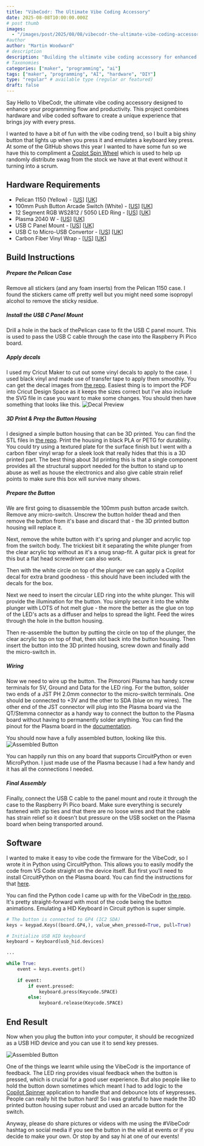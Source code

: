 ```yaml
---
title: "VibeCodr: The Ultimate Vibe Coding Accessory"
date: 2025-08-08T10:00:00.000Z
# post thumb
images:
  - "/images/post/2025/08/08/vibecodr-the-ultimate-vibe-coding-accessory.jpg"
#author
author: "Martin Woodward"
# description
description: "Building the ultimate vibe coding accessory for enhanced programming flow and productivity"
# Taxonomies
categories: ["maker", "programming", "ai"]
tags: ["maker", "programming", "AI", "hardware", "DIY"]
type: "regular" # available type (regular or featured)
draft: false
---
```


Say Hello to VibeCodr, the ultimate vibe coding accessory designed to enhance your programming flow and productivity. This project combines hardware and vibe coded software to create a unique experience that brings joy with every press.

I wanted to have a bit of fun with the vibe coding trend, so I built a big shiny button that lights up when you press it and emulates a keyboard key press. At some of the GitHub shows this year I wanted to have some fun so we have this to compliment a [Coplot Spin Wheel](https://github.com/octobooth/spinner) which is used to help up randomly distribute swag from the stock we have at that event without it turning into a scrum.

## Hardware Requirements

- Pelican 1150 (Yellow) - [[US](https://amzn.to/4icOQD6)] [[UK](https://amzn.to/3ExAKOO)]
- 100mm Push Button Arcade Switch (White) - [[US](https://amzn.to/42gTMlW)] [[UK](https://amzn.to/43THUaG)]
- 12 Segment RGB WS2812 / 5050 LED Ring - [[US](https://amzn.to/4lwMcLq)] [[UK](https://amzn.to/4jwD3kc)]
- Plasma 2040 W - [[US](https://shop.pimoroni.com/products/plasma-stick-2040-w?variant=40359072301139)] [[UK](https://shop.pimoroni.com/products/plasma-stick-2040-w?variant=40359072301139)]
- USB C Panel Mount - [[US](https://amzn.to/3G9PILr)] [[UK](https://amzn.to/4lvJmGo)]
- USB C to Micro-USB Convertor - [[US]()] [[UK](https://amzn.to/3G7UtoW)]
- Carbon Fiber Vinyl Wrap - [[US](https://amzn.to/4icNpoc)] [[UK](https://amzn.to/4lA0uLm)]

## Build Instructions

##### Prepare the Pelican Case
Remove all stickers (and any foam inserts) from the Pelican 1150 case.  I found the stickers came off pretty well but you might need some isopropyl alcohol to remove the sticky residue.

##### Install the USB C Panel Mount
Drill a hole in the back of thePelican case to fit the USB C panel mount. This is used to pass the USB C cable through the case into the Raspberry Pi Pico board.

##### Apply decals
I used my Cricut Maker to cut out some vinyl decals to apply to the case. I used black vinyl and made use of transfer tape to apply them smoothly.  You can get the decal images from [the repo](https://github.com/martinwoodward/vibecodr/tree/main/images).  Easiest thing is to import the PDF into Cricut Design Space as it keeps the sizes correct but I've also include the SVG file in case you want to make some changes.  You should then have something that looks like this. ![Decal Preview](/public/images/post/2025/08/08/vibecodr-decals.jpg)

##### 3D Print & Prep the Button Housing
I designed a simple button housing that can be 3D printed. You can find the STL files in [the repo](https://github.com/martinwoodward/vibecodr/tree/main/models). Print the housing in black PLA or PETG for durability.  You could try using a textured plate for the surface finish but I went with a carbon fiber vinyl wrap for a sleek look that really hides that this is a 3D printed part.  The best thing about 3d printing this is that a single component provides all the structural support needed for the button to stand up to abuse as well as house the electronics and also give cable strain relief points to make sure this box will survive many shows.

##### Prepare the Button
We are first going to disassemble the 100mm push button arcade switch.  Remove any micro-switch. Unscrew the button holder thead and then remove the button from it's base and discard that - the 3D printed button housing will replace it.

Next, remove the white button with it's spring and plunger and acrylic top from the switch body.  The trickiest bit it separating the white plunger from the clear acrylic top without as it's a snug snap-fit.  A guitar pick is great for this but a flat head screwdriver can also work.

Then with the white circle on top of the plunger we can apply a Copilot decal for extra brand goodness - this should have been included with the decals for the box.

Next we need to insert the circular LED ring into the white plunger.  This will provide the illumination for the button.  You simply secure it into the white plunger with LOTS of hot melt glue - the more the better as the glue on top of the LED's acts as a diffuser and helps to spread the light.  Feed the wires through the hole in the button housing.

Then re-assemble the button by putting the circle on top of the plunger, the clear acrylic top on top of that, then slot back into the button housing. Then insert the button into the 3D printed housing, screw down and finally add the micro-switch in.

##### Wiring
Now we need to wire up the button.  The Pimoroni Plasma has handy screw terminals for 5V, Ground and Data for the LED ring.  For the button, solder two ends of a JST PH 2.0mm connector to the micro-switch terminals. One should be connected to +3V and the other to SDA (blue on my wires).  The other end of the JST connector will plug into the Plasma board via the QT/Stemma connector as a handy way to connect the button to the Plasma board without having to permanently solder anything.  You can find the pinout for the Plasma board in the [documentation](https://docs.pimoroni.com/plasma/).

You should now have a fully assembled button, looking like this. ![Assembled Button](/public/images/post/2025/08/08/vibecodr-internals.jpg)

<Notice type="tip">You can happily run this on any board that supports CircuitPython or even MicroPython. I just made use of the Plasma because I had a few handy and it has all the connections I needed.</Notice>

##### Final Assembly
Finally, connect the USB C cable to the panel mount and route it through the case to the Raspberry Pi Pico board. Make sure everything is securely fastened with zip ties and that there are no loose wires and that the cable has strain relief so it doesn't but pressure on the USB socket on the Plasma board when being transported around.

## Software

I wanted to make it easy to vibe code the firmware for the VibeCodr, so I wrote it in Python using CircuitPython. This allows you to easily modify the code from VS Code straight on the device itself. But first you'll need to install CircuitPython on the Plasma board. You can find the instructions for that [here](hhttps://learn.pimoroni.com/article/plasma-2040#circuitpython).

You can find the Python code I came up with for the VibeCodr in [the repo](https://github.com/martinwoodward/vibecodr/blob/main/code/code.py).  It's pretty straight-forward with most of the code being the button animations.  Emulating a HID Keyboard in Circuit python is super simple. 

```python
# The button is connected to GP4 (IC2 SDA)
keys = keypad.Keys((board.GP4,), value_when_pressed=True, pull=True)

# Initialize USB HID keyboard
keyboard = Keyboard(usb_hid.devices)

...

while True:
    event = keys.events.get()
    
    if event:
        if event.pressed:
            keyboard.press(Keycode.SPACE)
        else:
            keyboard.release(Keycode.SPACE)
```

## End Result

Now when you plug the button into your computer, it should be recognized as a USB HID device and you can use it to send key presses.

![Assembled Button](/public/images/post/2025/08/08/vibecodr-animated.gif)

One of the things we learnt while using the VibeCodr is the importance of feedback. The LED ring provides visual feedback when the button is pressed, which is crucial for a good user experience. But also people like to hold the button down sometimes which meant I had to add logic to the [Copilot Spinner](https://github.com/octobooth/spinner) application to handle that and debounce lots of keypresses.  People can really hit the button hard!  So I was grateful to have made the 3D printed button housing super robust and used an arcade button for the switch.

Anyway, please do share pictures or videos with me using the #VibeCodr hashtag on social media if you see the button in the wild at events or if you decide to make your own.  Or stop by and say hi at one of our events!